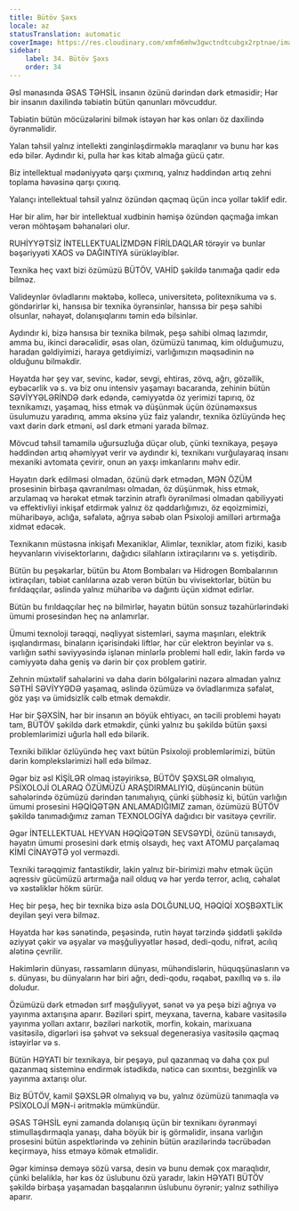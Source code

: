 ```yaml
---
title: Bütöv Şəxs
locale: az
statusTranslation: automatic
coverImage: https://res.cloudinary.com/xmfm6mhw3gwctndtcubgx2rptnae/image/upload/v1740337243/small_cover_educacion_fundamental_a051170f1c.webp
sidebar:
    label: 34. Bütöv Şəxs
    order: 34
---
```

Əsl mənasında ƏSAS TƏHSİL insanın özünü dərindən dərk etməsidir; Hər bir insanın daxilində təbiətin bütün qanunları mövcuddur.

Təbiətin bütün möcüzələrini bilmək istəyən hər kəs onları öz daxilində öyrənməlidir.

Yalan təhsil yalnız intellekti zənginləşdirməklə maraqlanır və bunu hər kəs edə bilər. Aydındır ki, pulla hər kəs kitab almağa gücü çatır.

Biz intellektual mədəniyyətə qarşı çıxmırıq, yalnız həddindən artıq zehni toplama həvəsinə qarşı çıxırıq.

Yalançı intellektual təhsil yalnız özündən qaçmaq üçün incə yollar təklif edir.

Hər bir alim, hər bir intellektual xudbinin həmişə özündən qaçmağa imkan verən möhtəşəm bəhanələri olur.

RUHİYYƏTSİZ İNTELLEKTUALİZMDƏN FİRİLDAQLAR törəyir və bunlar bəşəriyyəti XAOS və DAĞINTIYA sürükləyiblər.

Texnika heç vaxt bizi özümüzü BÜTÖV, VAHİD şəkildə tanımağa qadir edə bilməz.

Valideynlər övladlarını məktəbə, kollecə, universitetə, politexnikuma və s. göndərirlər ki, hansısa bir texnika öyrənsinlər, hansısa bir peşə sahibi olsunlar, nəhayət, dolanışıqlarını təmin edə bilsinlər.

Aydındır ki, bizə hansısa bir texnika bilmək, peşə sahibi olmaq lazımdır, amma bu, ikinci dərəcəlidir, əsas olan, özümüzü tanımaq, kim olduğumuzu, haradan gəldiyimizi, haraya getdiyimizi, varlığımızın məqsədinin nə olduğunu bilməkdir.

Həyatda hər şey var, sevinc, kədər, sevgi, ehtiras, zövq, ağrı, gözəllik, eybəcərlik və s. və biz onu intensiv yaşamayı bacaranda, zehinin bütün SƏVİYYƏLƏRİNDƏ dərk edəndə, cəmiyyətdə öz yerimizi tapırıq, öz texnikamızı, yaşamaq, hiss etmək və düşünmək üçün özünəməxsus üsulumuzu yaradırıq, amma əksinə yüz faiz yalandır, texnika özlüyündə heç vaxt dərin dərk etməni, əsl dərk etməni yarada bilməz.

Mövcud təhsil tamamilə uğursuzluğa düçar olub, çünki texnikaya, peşəyə həddindən artıq əhəmiyyət verir və aydındır ki, texnikanı vurğulayaraq insanı mexaniki avtomata çevirir, onun ən yaxşı imkanlarını məhv edir.

Həyatın dərk edilməsi olmadan, özünü dərk etmədən, MƏN ÖZÜM prosesinin birbaşa qavranılması olmadan, öz düşünmək, hiss etmək, arzulamaq və hərəkət etmək tərzinin ətraflı öyrənilməsi olmadan qabiliyyəti və effektivliyi inkişaf etdirmək yalnız öz qəddarlığımızı, öz eqoizmimizi, müharibəyə, aclığa, səfalətə, ağrıya səbəb olan Psixoloji amilləri artırmağa xidmət edəcək.

Texnikanın müstəsna inkişafı Mexaniklər, Alimlər, texniklər, atom fiziki, kasıb heyvanların vivisektorlarını, dağıdıcı silahların ixtiraçılarını və s. yetişdirib.

Bütün bu peşəkarlar, bütün bu Atom Bombaları və Hidrogen Bombalarının ixtiraçıları, təbiət canlılarına əzab verən bütün bu vivisektorlar, bütün bu fırıldaqçılar, əslində yalnız müharibə və dağıntı üçün xidmət edirlər.

Bütün bu fırıldaqçılar heç nə bilmirlər, həyatın bütün sonsuz təzahürlərindəki ümumi prosesindən heç nə anlamırlar.

Ümumi texnoloji tərəqqi, nəqliyyat sistemləri, sayma maşınları, elektrik işıqlandırması, binaların içərisindəki liftlər, hər cür elektron beyinlər və s. varlığın səthi səviyyəsində işlənən minlərlə problemi həll edir, lakin fərdə və cəmiyyətə daha geniş və dərin bir çox problem gətirir.

Zehnin müxtəlif sahələrini və daha dərin bölgələrini nəzərə almadan yalnız SƏTHİ SƏVİYYƏDƏ yaşamaq, əslində özümüzə və övladlarımıza səfalət, göz yaşı və ümidsizlik cəlb etmək deməkdir.

Hər bir ŞƏXSİN, hər bir insanın ən böyük ehtiyacı, ən təcili problemi həyatı tam, BÜTÖV şəkildə dərk etməkdir, çünki yalnız bu şəkildə bütün şəxsi problemlərimizi uğurla həll edə bilərik.

Texniki biliklər özlüyündə heç vaxt bütün Psixoloji problemlərimizi, bütün dərin komplekslərimizi həll edə bilməz.

Əgər biz əsl KİŞİLƏR olmaq istəyiriksə, BÜTÖV ŞƏXSLƏR olmalıyıq, PSİXOLOJİ OLARAQ ÖZÜMÜZÜ ARAŞDIRMALIYIQ, düşüncənin bütün sahələrində özümüzü dərindən tanımalıyıq, çünki şübhəsiz ki, bütün varlığın ümumi prosesini HƏQİQƏTƏN ANLAMADIĞIMIZ zaman, özümüzü BÜTÖV şəkildə tanımadığımız zaman TEXNOLOGİYA dağıdıcı bir vasitəyə çevrilir.

Əgər İNTELLEKTUAL HEYVAN HƏQİQƏTƏN SEVSƏYDİ, özünü tanısaydı, həyatın ümumi prosesini dərk etmiş olsaydı, heç vaxt ATOMU parçalamaq KİMİ CİNAYƏTƏ yol verməzdi.

Texniki tərəqqimiz fantastikdir, lakin yalnız bir-birimizi məhv etmək üçün aqressiv gücümüzü artırmağa nail olduq və hər yerdə terror, aclıq, cəhalət və xəstəliklər hökm sürür.

Heç bir peşə, heç bir texnika bizə əsla DOLĞUNLUQ, HƏQİQİ XOŞBƏXTLİK deyilən şeyi verə bilməz.

Həyatda hər kəs sənətində, peşəsində, rutin həyat tərzində şiddətli şəkildə əziyyət çəkir və əşyalar və məşğuliyyətlər həsəd, dedi-qodu, nifrət, acılıq alətinə çevrilir.

Həkimlərin dünyası, rəssamların dünyası, mühəndislərin, hüquqşünasların və s. dünyası, bu dünyaların hər biri ağrı, dedi-qodu, rəqabət, paxıllıq və s. ilə doludur.

Özümüzü dərk etmədən sırf məşğuliyyət, sənət və ya peşə bizi ağrıya və yayınma axtarışına aparır. Bəziləri spirt, meyxana, taverna, kabare vasitəsilə yayınma yolları axtarır, bəziləri narkotik, morfin, kokain, marixuana vasitəsilə, digərləri isə şəhvət və seksual degenerasiya vasitəsilə qaçmaq istəyirlər və s.

Bütün HƏYATI bir texnikaya, bir peşəyə, pul qazanmaq və daha çox pul qazanmaq sisteminə endirmək istədikdə, nəticə can sıxıntısı, bezginlik və yayınma axtarışı olur.

Biz BÜTÖV, kamil ŞƏXSLƏR olmalıyıq və bu, yalnız özümüzü tanımaqla və PSİXOLOJİ MƏN-i əritməklə mümkündür.

ƏSAS TƏHSİL eyni zamanda dolanışıq üçün bir texnikanı öyrənməyi stimullaşdırmaqla yanaşı, daha böyük bir iş görməlidir, insana varlığın prosesini bütün aspektlərində və zehinin bütün ərazilərində təcrübədən keçirməyə, hiss etməyə kömək etməlidir.

Əgər kiminsə deməyə sözü varsa, desin və bunu demək çox maraqlıdır, çünki beləliklə, hər kəs öz üslubunu özü yaradır, lakin HƏYATI BÜTÖV şəkildə birbaşa yaşamadan başqalarının üslubunu öyrənir; yalnız səthiliyə aparır.

